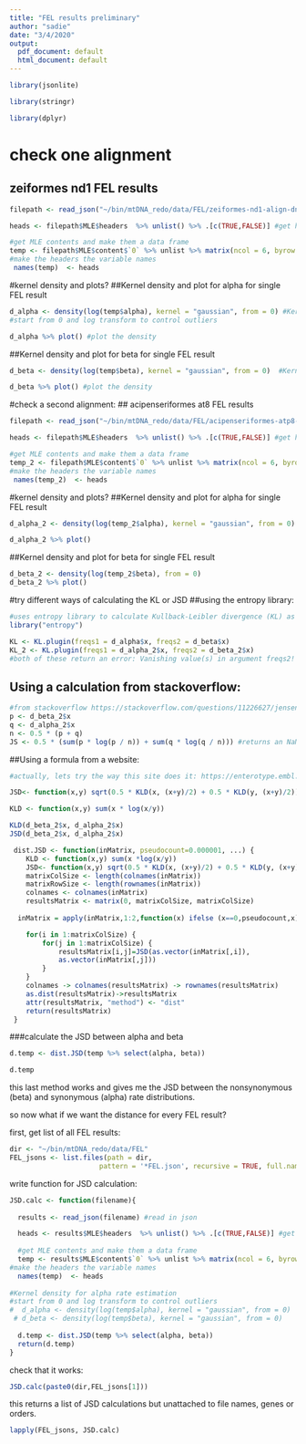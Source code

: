 ```yaml
---
title: "FEL results preliminary"
author: "sadie"
date: "3/4/2020"
output:
  pdf_document: default
  html_document: default
---
```


```r
library(jsonlite)

library(stringr)

library(dplyr)
```

# check one alignment
## zeiformes nd1 FEL results
```r
filepath <- read_json("~/bin/mtDNA_redo/data/FEL/zeiformes-nd1-align-dna.fas.FEL.json") #read in json

heads <- filepath$MLE$headers  %>% unlist() %>% .[c(TRUE,FALSE)] #get headers and ignore header descriptions
```

```r
#get MLE contents and make them a data frame
temp <- filepath$MLE$content$`0` %>% unlist %>% matrix(ncol = 6, byrow = TRUE) %>% as.data.frame() 
#make the headers the variable names
 names(temp)  <- heads
```

#kernel density and plots?
##Kernel density and plot for alpha for single FEL result
```r
d_alpha <- density(log(temp$alpha), kernel = "gaussian", from = 0) #Kernel density for alpha rate estimation 
#start from 0 and log transform to control outliers

d_alpha %>% plot() #plot the density 
```

##Kernel density and plot for beta for single FEL result
```r
d_beta <- density(log(temp$beta), kernel = "gaussian", from = 0)  #Kernel density for the beta rate estimation

d_beta %>% plot() #plot the density
```


#check a second alignment:
## acipenseriformes at8 FEL results
```r
filepath <- read_json("~/bin/mtDNA_redo/data/FEL/acipenseriformes-atp8-align-dna.fas.FEL.json") #read in json

heads <- filepath$MLE$headers  %>% unlist() %>% .[c(TRUE,FALSE)] #get headers and ignore header descriptions
```

```r
#get MLE contents and make them a data frame
temp_2 <- filepath$MLE$content$`0` %>% unlist %>% matrix(ncol = 6, byrow = TRUE) %>% as.data.frame() 
#make the headers the variable names
 names(temp_2)  <- heads
```

#kernel density and plots?
##Kernel density and plot for alpha for single FEL result
```r
d_alpha_2 <- density(log(temp_2$alpha), kernel = "gaussian", from = 0)

d_alpha_2 %>% plot()
```
##Kernel density and plot for beta for single FEL result
```r
d_beta_2 <- density(log(temp_2$beta), from = 0)
d_beta_2 %>% plot()
```
#try different ways of calculating the KL or JSD
##using the entropy library:
```r
#uses entropy library to calculate Kullback-Leibler divergence (KL) as it is needed to do the JSD
library("entropy")

KL <- KL.plugin(freqs1 = d_alpha$x, freqs2 = d_beta$x)
KL_2 <- KL.plugin(freqs1 = d_alpha_2$x, freqs2 = d_beta_2$x)
#both of these return an error: Vanishing value(s) in argument freqs2!
```
## Using a calculation from stackoverflow:
```r
#from stackoverflow https://stackoverflow.com/questions/11226627/jensen-shannon-divergence-in-r
p <- d_beta_2$x
q <- d_alpha_2$x
n <- 0.5 * (p + q)
JS <- 0.5 * (sum(p * log(p / n)) + sum(q * log(q / n))) #returns an NaN
```

##Using a formula from a website:

```r
#actually, lets try the way this site does it: https://enterotype.embl.de/enterotypes.html

JSD<- function(x,y) sqrt(0.5 * KLD(x, (x+y)/2) + 0.5 * KLD(y, (x+y)/2))

KLD <- function(x,y) sum(x * log(x/y))

KLD(d_beta_2$x, d_alpha_2$x)
JSD(d_beta_2$x, d_alpha_2$x)

 dist.JSD <- function(inMatrix, pseudocount=0.000001, ...) {
	KLD <- function(x,y) sum(x *log(x/y))
	JSD<- function(x,y) sqrt(0.5 * KLD(x, (x+y)/2) + 0.5 * KLD(y, (x+y)/2))
	matrixColSize <- length(colnames(inMatrix))
	matrixRowSize <- length(rownames(inMatrix))
	colnames <- colnames(inMatrix)
	resultsMatrix <- matrix(0, matrixColSize, matrixColSize)
        
  inMatrix = apply(inMatrix,1:2,function(x) ifelse (x==0,pseudocount,x))

	for(i in 1:matrixColSize) {
		for(j in 1:matrixColSize) { 
			resultsMatrix[i,j]=JSD(as.vector(inMatrix[,i]),
			as.vector(inMatrix[,j]))
		}
	}
	colnames -> colnames(resultsMatrix) -> rownames(resultsMatrix)
	as.dist(resultsMatrix)->resultsMatrix
	attr(resultsMatrix, "method") <- "dist"
	return(resultsMatrix) 
 }


```

###calculate the JSD between alpha and beta
```r
d.temp <- dist.JSD(temp %>% select(alpha, beta))

d.temp
```
this last method works and gives me the JSD between the nonsynonymous (beta) and synonymous (alpha) rate distributions. 

so now what if we want the distance for every FEL result?

first, get list of all FEL results:

```r
dir <- "~/bin/mtDNA_redo/data/FEL"
FEL_jsons <- list.files(path = dir,
                      pattern = '*FEL.json', recursive = TRUE, full.names = TRUE)
```

 write function for JSD calculation:
```r
JSD.calc <- function(filename){
  
  results <- read_json(filename) #read in json

  heads <- results$MLE$headers  %>% unlist() %>% .[c(TRUE,FALSE)] #get headers and ignore header descriptions
  
  #get MLE contents and make them a data frame
  temp <- results$MLE$content$`0` %>% unlist %>% matrix(ncol = 6, byrow = TRUE) %>% as.data.frame() 
#make the headers the variable names
  names(temp)  <- heads
  
#Kernel density for alpha rate estimation 
#start from 0 and log transform to control outliers
#  d_alpha <- density(log(temp$alpha), kernel = "gaussian", from = 0) 
 # d_beta <- density(log(temp$beta), kernel = "gaussian", from = 0) 
  
  d.temp <- dist.JSD(temp %>% select(alpha, beta))
  return(d.temp)
}
```
check that it works:
```r
JSD.calc(paste0(dir,FEL_jsons[1]))
```

this returns a list of JSD calculations but unattached to file names, genes or orders.
```r
lapply(FEL_jsons, JSD.calc)
```

